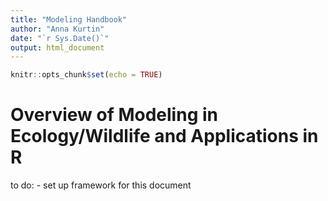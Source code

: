 ```yaml
---
title: "Modeling Handbook"
author: "Anna Kurtin"
date: "`r Sys.Date()`"
output: html_document
---
```


```r
knitr::opts_chunk$set(echo = TRUE)
```

# Overview of Modeling in Ecology/Wildlife and Applications in R

to do:
- set up framework for this document